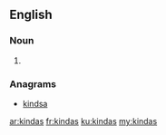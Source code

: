 ==English==

===Noun===
{{head|en|plural}}

# {{plural of|kinda|lang=en|nocat=1}}

===Anagrams===
* [[kindsa#English|kindsa]]

[[ar:kindas]]
[[fr:kindas]]
[[ku:kindas]]
[[my:kindas]]